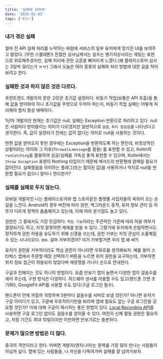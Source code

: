```yaml
---
title: '실패에 관하여'
date: '2025-01-03'
tags: ['Etc']
---
```


### 내가 겪은 실패
얼마 전 API 실패 처리를 누락하는 바람에 서비스의 일부 유저에게 망가진 UI를 보여주고 말았다. (무한 스켈레톤!)
친절한 상사님께서는 실수는 병가지상사라는 재밌는 표현으로 위로해주셨지만, 실패 처리에 관한 교훈을 뼈저리게 느꼈다.(왜 플레이스토어 심사는 3일씩 걸리는가 ㅠㅠ)
그래서 오늘은 여러 종류의 실패와 처리 방법에 대한 글을 적어보려고 한다.
<br/>

### 실패한 것과 하지 않은 것은 다르다.
프런트엔드 개발자의 흔한 고민은 초기값 설정이다. 비동기 작업(보통은 API 호출)을 통해 값을 얻어와야 하니 초기값을 무엇으로 두어야 하는지, 비동기 작업 실패는 어떻게 처리해야 할지 항상 애매하다.
<br/>

1년차 개발자인 현재는 초기값은 null, 실패는 Exception 반환으로 처리하고 있다. null은 사람마다 받아들이는 의미가 다르겠지만 일반적으로 `없음`, `하지 않았음`을 나타낸다고 생각한다. 즉, 값이 설정되기 전에는 값이 없다는 의미로 null을 사용하는 것이다.
<br/>

한편 값을 받아오지 못한 경우에는 Exception을 반환하도록 하는 편인데, 비정상적인 상황이라는 의미와 그 이유(`Throwale`.`message`를 활용) 를 표현할 수 있고, Kotlin의 `runCatching`을 활용하여 성공/실패를 가독성 좋게 표현할 수 있으며, Kotlin에서는 `throw Exception` 표현이 Nothing 타입이기 때문에 메서드의 반환형에 얽매일 필요가 없어진다. 실패했음을 의미하는 플래그(또는 합의된 값)을 사용하거나 억지로 null을 반환할 필요가 없으니 얼마나 편리한가?
<br/>

### 실패를 실패로 두지 않는다.
모바일 개발자인 나는 플레이스토어와 앱 스토어같은 플랫폼 사업자들의 옥죄어 오는 손길을 느낀다. Android의 경우 버전에 따라 권한, 백그라운드 동작, 유저 정보 관리 등 하루가 다르게 정책이 촘촘해지고 있는데, 이에 따라 분기점도 늘고 있다.
<br/>

권한은 그 중에서도 가장 민감하다. `핵심 기능`이라는 주관적인 기준에 따라 허용 여부가 결정되기도 하고, 자칫 잘못하면 제재를 받을 수 있다. 그렇기에 유저에게 은밀하면서도 정직하게 권한 허용을 유도하기 위해 신경을 쓰는데, 권한 거부는 자칫 관심이 소홀해질 수 있는 시나리오다. (ex. 설마 거부하겠어? 이거 거부할거면 우리 앱 왜 써?)
<br/>

유저가 권한을 거부하더라도 핵심 권한이 아니라면 우회로를 생각해보자. 예를 들어 스타벅스 앱에서 주문할 매장 선택하기 버튼을 누르면 위치 권한을 요구하는데, 거부하면 위치 정보 접근이 허용되지 않았다며 매장명을 가나다 순으로 안내한다.
<br/>

구글과 친해지는 것도 하나의 방법이다. 요즘 만보기 앱이 늘면서 다양한 앱이 걸음수를 세어 주는데, 구현 방식은 다양하다. 하드웨어 센서를 이용할 수도 있고(핸드폰 끄면 초기화!), GoogleFit API를 사용할 수도 있다(구글 로그인 필수).
<br/>

핸드폰이 언제 꺼질까 걱정하며 5분마다 걸음수를 서버로 보낼 것인가? 아니면 유저가 구글 아이디가 있고, 구글에 우호적이기만을 바라며 앱에 필요도 없는 구글 로그인을 강요할 것인가? 이에 대해 구글이 제시하는 좋은 방법이 있다. [Local Recording API](https://developer.android.com/health-and-fitness/guides/recording-api?hl=ko)를 사용하면 구글 로그인 없이도 걸음수를 얻어올 수 있다. 여전히 신체 활동 권한은 필요하고, 저장 기간도 최대 10일이지만 이만하면 만보기로는 충분하다.
<br/>

### 문제가 많으면 방법은 더 많다.
중국의 격언이라고 한다. 어쩌면 개발자(엔지니어)는 문제를 가장 많이 만나는 사람들이 아닐까 싶다. 옆에 있는 사람들을, 나 자신을 다독여가며 실패를 잘 넘어가보자.